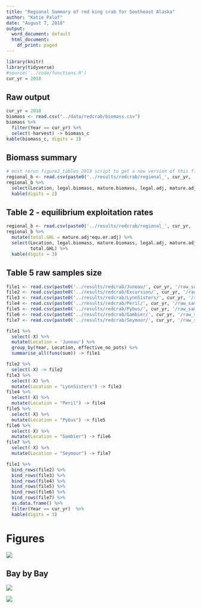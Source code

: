 ```yaml
---
title: "Regional Summary of red king crab for Southeast Alaska"
author: "Katie Palof"
date: "August 7, 2018"
output:
  word_document: default
  html_document:
    df_print: paged
---
```


```r
library(knitr)
library(tidyverse)
#source('../code/functions.R')
cur_yr = 2018
```

## Raw output 

```r
cur_yr = 2018
biomass <- read.csv("../data/redcrab/biomass.csv")
biomass %>% 
  filter(Year == cur_yr) %>% 
  select(-harvest) -> biomass_c
kable(biomass_c, digits = 2)
```

## Biomass summary
```r
# must rerun figure2_tables_2018 script to get a new version of this file
regional_b <- read.csv(paste0('../results/redcrab/regional_', cur_yr, '.csv'))
regional_b %>% 
  select(Location, legal.biomass, mature.biomass, legal.adj, mature.adj) %>% 
  kable(digits = 2)
```

## Table 2 - equilibrium exploitation rates
```r
regional_b <- read.csv(paste0('../results/redcrab/regional_', cur_yr, '.csv'))
regional_b %>% 
  mutate(total.GHL = mature.adj*equ.er.adj) %>% 
  select(Location, legal.biomass, mature.biomass, legal.adj, mature.adj, equ.er.adj, 
         total.GHL) %>% 
  kable(digits = 3)
```


## Table 5 raw samples size
```r
file1 <- read.csv(paste0('../results/redcrab/Juneau/', cur_yr, '/raw_sample.csv'))
file2 <- read.csv(paste0('../results/redcrab/Excursion/', cur_yr, '/raw_sample.csv'))
file3 <- read.csv(paste0('../results/redcrab/LynnSisters/', cur_yr, '/raw_sample.csv'))
file4 <- read.csv(paste0('../results/redcrab/Peril/', cur_yr, '/raw_sample.csv'))
file5 <- read.csv(paste0('../results/redcrab/Pybus/', cur_yr, '/raw_sample.csv'))
file6 <- read.csv(paste0('../results/redcrab/Gambier/', cur_yr, '/raw_sample.csv'))
file7 <- read.csv(paste0('../results/redcrab/Seymour/', cur_yr, '/raw_sample.csv'))

file1 %>% 
  select(-X) %>% 
  mutate(Location = 'Juneau') %>% 
  group_by(Year, Location, effective_no_pots) %>% 
  summarise_all(funs(sum)) -> file1

file2 %>% 
  select(-X) -> file2
file3 %>% 
  select(-X) %>% 
  mutate(Location = "LynnSisters") -> file3
file4 %>% 
  select(-X) %>% 
  mutate(Location = "Peril") -> file4
file5 %>% 
  select(-X) %>% 
  mutate(Location = "Pybus") -> file5
file6 %>% 
  select(-X) %>% 
  mutate(Location = "Gambier") -> file6
file7 %>% 
  select(-X) %>% 
  mutate(Location = "Seymour") -> file7

file1 %>% 
  bind_rows(file2) %>% 
  bind_rows(file3) %>% 
  bind_rows(file4) %>% 
  bind_rows(file5) %>% 
  bind_rows(file6) %>% 
  bind_rows(file7) %>% 
  as.data.frame() %>% 
  filter(Year == cur_yr)  %>% 
  kable(digits = 3)
```


# Figures
![](../figures/redcrab/regional_biomass2018.png)

## Bay by Bay 
![](../figures/redcrab/Juneau_2018_2.png)

![](../figures/redcrab/Juneau_2018_3.png)

